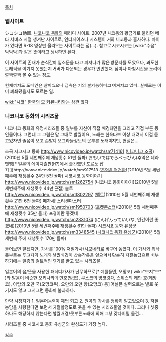 [[목차]]

=== 웹사이트 ===
シコシコ動画. [[니코니코 동화]]의 패러디 사이트. 2007년 니코동의 황금기로 불리던 베타 서비스 시절 생겨난 사이트로, 인터페이스나 시스템이 거의 니코동과 흡사하다. 차이가 있다면 R-18 영상만 올라오는 사이트라는 점(…). 참고로 시코시코는 [wiki:"수음" 탁탁탁]과 같은 뜻이라고 생각하면 된다.

이 사이트의 존재가 순식간에 입소문을 타고 퍼져나가 많은 방문자를 모았으나, 과도한 트래픽을 이기지 못했는지 서버가 다운되는 경우가 빈번했다. 심야나 아침시간을 노려야 깔짝깔짝 볼 수 있는 정도.

현재까지도 도메인은 살아있으나 접속은 거의 불가능하다고 여겨지고 있다. 실제로는 이미 폐쇄됐을지도 모르는 일.

[[wiki:"시코" 한국의 모 커뮤니티와는 상관 없다]]

=== 니코니코 동화의 시리즈물 ===
니코니코 동화의 유명시리즈들 중 일부를 자신이 직접 배경화면을 그리고 직접 부른 동인물이다. 그런데 그 그림은 말 그대로 발퀄이요, 노래는 한옥타브 이상 내려서 이걸 듣고있자면 졸음이 오고 손발이 오그라들정도의 못부른 노래이지만, 현실은...


조곡 시코시코 동화 http://www.nicovideo.jp/watch/sm714161 
([[니코니코 조곡]])(2010년 5월 세번째주에 재생횟수 51만 돌파)
おもいではでらべっぴん(추억은 데라벳삥[* 일본의 에이치출판(H?)에서 출간했던 포르노 잡지.])http://www.nicovideo.jp/watch/sm917518 
([[추억은 억천만]])(2010년 5월 세번째주에 재생횟수 24만 5천 돌파)
시코시코 동화이야기 http://www.nicovideo.jp/watch/sm1262754 
(니코니코 동화이야기)(2010년 5월 세번째주에 재생횟수 44만 근접)
솔트 http://www.nicovideo.jp/watch/sm1802297
([[멜트]])(2010년 5월 세번째주에 재생횟수 21만 6천 돌파)
메자세! 스리센마스터 http://www.nicovideo.jp/watch/sm1950703
([[포켓몬스터]])(2010년 5월 세번째주에 재생횟수 35만 돌파)
포경이란 좋겠네 http://www.nicovideo.jp/watch/sm2331074
(にんげんっていいな, 인간이란 좋겠네)(2010년 5월 세번째주에 재생횟수 61만 돌파)
시코시코 동화 유성군 http://www.nicovideo.jp/watch/sm3348545
([[니코니코 동화 유성군]])(2010년 5월 세번째 주에 재생횟수 170만 돌파)


들어보면 알겠지만, 가사를 100% 저질가사/[[시모네타]]로 바꾸어 놓았다. 이 가사와 워낙 못부르는 투고자의 노래와 발퀄배경이 상승작용을 일으켜서 단순히 저질농담으로 치부하기에는 일종의 컬트적인 인기를 끌고 있는 시리즈물.

일본어의 음/뜻을 사용한 패러디가사가 난무하므로[* 예를들면, 오망코( wiki:"보지"보* )와 발음이 비슷한 오키나와의 만호(망코), 쿠스코의 망코캇파, 스위스의 레만 호(레망코), 아랍의 오만 국(오망코쿠), 오만의 오만 항(오망코) 등] 어설픈 실력으로는 별로 웃기지도 않고 그저그런 동화에 불과하다.

만약 시청자가
1. 일본어능력이 제법 되고
2. 원곡의 가사를 정확히 알고있으며
3. 저질농담을 사랑한다면
보면서 기절할정도로 웃을 수 있는 시리즈물일 것이다.
그러나 셋중 하나도 해당하지 않는다면 발퀄배경/못부른노래에 의해 그냥 갖다버릴 물건...

시리즈물 중 시코시코 동화 유성군의 완성도가 가장 높다.

[[각주]]
